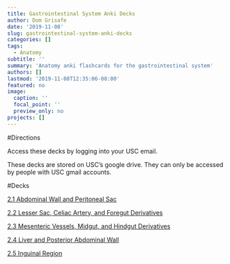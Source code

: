 ```yaml
---
title: Gastrointestinal System Anki Decks
author: Dom Grisafe
date: '2019-11-08'
slug: gastrointestinal-system-anki-decks
categories: []
tags:
  - Anatomy
subtitle: ''
summary: 'Anatomy anki flashcards for the gastrointestinal system'
authors: []
lastmod: '2019-11-08T12:35:06-08:00'
featured: no
image:
  caption: ''
  focal_point: ''
  preview_only: no
projects: []
---
```


#Directions

Access these decks by logging into your USC email.

These decks are stored on USC’s google drive. They can only be accessed by people with USC gmail accounts.

#Decks

[2.1 Abdominal Wall and Peritoneal Sac](https://drive.google.com/drive/folders/1VbHmbAPQRi2Je0At_rJeftvm7s9xBzcN?usp=sharing)

[2.2 Lesser Sac, Celiac Artery, and Foregut Derivatives](https://drive.google.com/drive/folders/1pA2XsFOPdGCn1E4BZm0xdY6_PcO_u2Tx?usp=sharing)

[2.3 Mesenteric Vessels, Midgut, and Hindgut Derivatives](https://drive.google.com/open?id=1X9mHNUTMFLtXYL9VslY9XEOBV3JG1EBv)

[2.4 Liver and Posterior Abdominal Wall](https://drive.google.com/open?id=1mQhMYboGt6djeX-Ymqscmzp9anoFNSYT)

[2.5 Inguinal Region](https://drive.google.com/open?id=1mWEB3Uqk5u0BgZdWtwEVTIbRLiln3Xyr)
